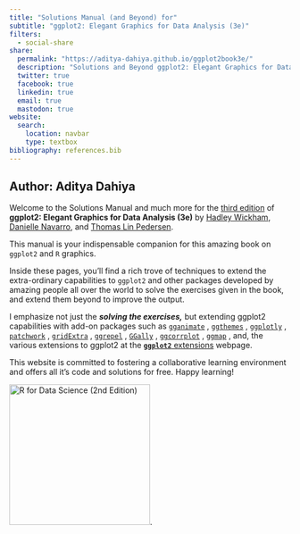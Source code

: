```yaml
---
title: "Solutions Manual (and Beyond) for"
subtitle: "ggplot2: Elegant Graphics for Data Analysis (3e)"
filters:
  - social-share
share:
  permalink: "https://aditya-dahiya.github.io/ggplot2book3e/"
  description: "Solutions and Beyond ggplot2: Elegant Graphics for Data Analysis (3e)"
  twitter: true
  facebook: true
  linkedin: true
  email: true
  mastodon: true
website:
  search: 
    location: navbar
    type: textbox
bibliography: references.bib
---
```


## Author: Aditya Dahiya

::: grid
::: g-col-8
Welcome to the Solutions Manual and much more for the [third edition](https://ggplot2-book.org/ "ggplot2 Book (3rd Edition)") of **ggplot2: Elegant Graphics for Data Analysis (3e)** by [Hadley Wickham](https://hadley.nz/), [Danielle Navarro](https://djnavarro.net/), and [Thomas Lin Pedersen](https://www.data-imaginist.com/).

This manual is your indispensable companion for this amazing book on `ggplot2` and `R` graphics.

Inside these pages, you'll find a rich trove of techniques to extend the extra-ordinary capabilities to `ggplot2` and other packages developed by amazing people all over the world to solve the exercises given in the book, and extend them beyond to improve the output.

I emphasize not just the ***solving the exercises,*** but extending ggplot2 capabilities with add-on packages such as [`gganimate`](https://gganimate.com/) , [`ggthemes`](https://yutannihilation.github.io/allYourFigureAreBelongToUs/ggthemes/) , [`ggplotly`](https://plotly.com/ggplot2/) , [`patchwork`](https://patchwork.data-imaginist.com/) , [`gridExtra`](https://cran.r-project.org/web/packages/gridExtra/index.html) , [`ggrepel`](https://cran.r-project.org/web/packages/ggrepel/vignettes/ggrepel.html) , [`GGally`](https://cran.r-project.org/web/packages/GGally/index.html#:~:text='GGally'%20extends%20'ggplot2',several%20functions%20to%20plot%20networks.) , [`ggcorrplot`](https://cran.r-project.org/web/packages/ggcorrplot/readme/README.html) , [`ggmap`](https://cran.r-project.org/web/packages/ggmap/readme/README.html) , and, the various extensions to ggplot2 at the [**`ggplot2`** extensions](https://exts.ggplot2.tidyverse.org/) webpage.

This website is committed to fostering a collaborative learning environment and offers all it's code and solutions for free. Happy learning!
:::

::: g-col-4
![R for Data Science (2nd Edition)](book_cover.jpg){fig-alt="R for Data Science (2nd Edition)" fig-align="left" width="252"}.
:::
:::
